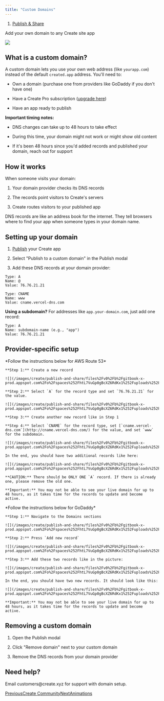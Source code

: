 ```yaml
---
title: "Custom Domains"
---
```


1. [Publish & Share](/create/publish-and-share)

Add your own domain to any Create site app

<Frame caption="Custom domain configuration in the Publish modal">
  <img src="https://docs.create.xyz/~gitbook/image?url=https%3A%2F%2Fgithub.com%2FCreate-Inc%2Fdocs%2Fblob%2Fmain%2F.gitbook%2Fassets%2Fcustom-domain-modal.png&width=768&dpr=4&quality=100&sign=83253c22&sv=2" />
</Frame>

## What is a custom domain?

A custom domain lets you use your own web address (like `yourapp.com`) instead of the default `created.app` address. You'll need to:

* Own a domain (purchase one from providers like GoDaddy if you don't have one)

* Have a Create Pro subscription ([upgrade here](https://create.xyz/pricing))

* Have an app ready to publish

**Important timing notes:**

* DNS changes can take up to 48 hours to take effect

* During this time, your domain might not work or might show old content

* If it's been 48 hours since you'd added records and published your domain, reach out for support

## How it works

When someone visits your domain:

1. Your domain provider checks its DNS records

2. The records point visitors to Create's servers

3. Create routes visitors to your published app

DNS records are like an address book for the internet. They tell browsers where to find your app when someone types in your domain name.

## Setting up your domain

1. [Publish](/create/publish-and-share/publish) your Create app

2. Select "Publish to a custom domain" in the Publish modal

3. Add these DNS records at your domain provider:

```
Type: A
Name: @
Value: 76.76.21.21
```

```
Type: CNAME
Name: www
Value: cname.vercel-dns.com
```

**Using a subdomain?** For addresses like `app.your-domain.com`, just add one record:

```
Type: A
Name: subdomain-name (e.g., "app")
Value: 76.76.21.21
```

## Provider-specific setup

<AccordionGroup>
  <Accordion title="AWS Route 53">
    *Follow the instructions below for AWS Route 53*

    **Step 1:** Create a new record

    ![](/images/create/publish-and-share/files%2Fv0%2Fb%2Fgitbook-x-prod.appspot.com%2Fo%2Fspaces%252FhtL7VuGp0gBcXZ6RdKx1%252Fuploads%252FwS1LfV8PAZYYcdy0VPSx%252Fcreate_record.jpeg)

    **Step 2:** Select `A` for the record type and set `76.76.21.21` for the value.

    ![](/images/create/publish-and-share/files%2Fv0%2Fb%2Fgitbook-x-prod.appspot.com%2Fo%2Fspaces%252FhtL7VuGp0gBcXZ6RdKx1%252Fuploads%252Fg3TVDjU2OdFaAeGoQnM5%252Fapex.png)

    **Step 3:** Create another new record like in Step 1

    **Step 4:** Select `CNAME` for the record type, set [`cname.vercel-dns.com`](http://cname.vercel-dns.com/) for the value, and set `www` for the subdomain.

    ![](/images/create/publish-and-share/files%2Fv0%2Fb%2Fgitbook-x-prod.appspot.com%2Fo%2Fspaces%252FhtL7VuGp0gBcXZ6RdKx1%252Fuploads%252FtHza7kV8rMXjfE7JvUJs%252Fwww.png)

    In the end, you should have two additional records like here:

    ![](/images/create/publish-and-share/files%2Fv0%2Fb%2Fgitbook-x-prod.appspot.com%2Fo%2Fspaces%252FhtL7VuGp0gBcXZ6RdKx1%252Fuploads%252F4gzyd4aFkKohKxq0D6Bg%252Fend.png)

    **CAUTION:** There should be ONLY ONE `A` record. If there is already one, please remove the old one.

    **Important:** You may not be able to see your live domain for up to 48 hours, as it takes time for the records to update and become active.
  </Accordion>

  <Accordion title="GoDaddy">
    *Follow the instructions below for GoDaddy*

    **Step 1:** Navigate to the Domains sections

    ![](/images/create/publish-and-share/files%2Fv0%2Fb%2Fgitbook-x-prod.appspot.com%2Fo%2Fspaces%252FhtL7VuGp0gBcXZ6RdKx1%252Fuploads%252Fnc54YXMsoq7NMyqvsWw7%252Fwhere.png)

    **Step 2:** Press `Add new record`

    ![](/images/create/publish-and-share/files%2Fv0%2Fb%2Fgitbook-x-prod.appspot.com%2Fo%2Fspaces%252FhtL7VuGp0gBcXZ6RdKx1%252Fuploads%252FNxjFdHAGwulmMzpObhsy%252Fadd_record.png)

    **Step 3:** Add these two records like in the picture:

    ![](/images/create/publish-and-share/files%2Fv0%2Fb%2Fgitbook-x-prod.appspot.com%2Fo%2Fspaces%252FhtL7VuGp0gBcXZ6RdKx1%252Fuploads%252FWLtOK0UXGZE10d2U24Fw%252Fadd_records.png)

    In the end, you should have two new records. It should look like this:

    ![](/images/create/publish-and-share/files%2Fv0%2Fb%2Fgitbook-x-prod.appspot.com%2Fo%2Fspaces%252FhtL7VuGp0gBcXZ6RdKx1%252Fuploads%252FXQWj4uc149fcuSfTsl5G%252Fend%2520%281%29.png)

    **Important:** You may not be able to see your live domain for up to 48 hours, as it takes time for the records to update and become active.
  </Accordion>
</AccordionGroup>

## Removing a custom domain

1. Open the Publish modal

2. Click "Remove domain" next to your custom domain

3. Remove the DNS records from your domain provider

## Need help?

Email customers\@create.xyz for support with domain setup.

[PreviousCreate Community](/create/publish-and-share/create-community)[NextAnimations](/create/quick-tips/animations)
